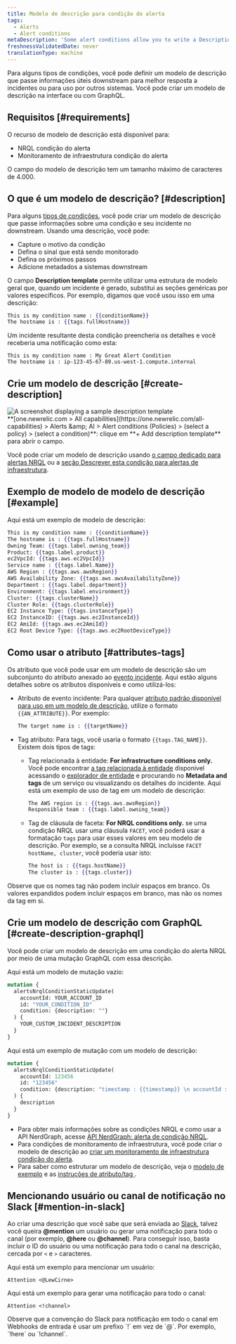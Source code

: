 ```yaml
---
title: Modelo de descrição para condição do alerta
tags:
  - Alerts
  - Alert conditions
metaDescription: 'Some alert conditions allow you to write a Description, which adds context to your incidents and notifications.'
freshnessValidatedDate: never
translationType: machine
---
```


Para alguns tipos de condições, você pode definir um modelo de descrição que passe informações úteis downstream para melhor resposta a incidentes ou para uso por outros sistemas. Você pode criar um modelo de descrição na interface ou com GraphQL.

## Requisitos [#requirements]

O recurso de modelo de descrição está disponível para:

* NRQL condição do alerta
* Monitoramento de infraestrutura condição do alerta

O campo do modelo de descrição tem um tamanho máximo de caracteres de 4.000.

## O que é um modelo de descrição? [#description]

Para alguns [tipos de condições](#requirements), você pode criar um modelo de descrição que passe informações sobre uma condição e seu incidente no downstream. Usando uma descrição, você pode:

* Capture o motivo da condição
* Defina o sinal que está sendo monitorado
* Defina os próximos passos
* Adicione metadados a sistemas downstream

O campo <DNT>**Description template**</DNT> permite utilizar uma estrutura de modelo geral que, quando um incidente é gerado, substitui as seções genéricas por valores específicos. Por exemplo, digamos que você usou isso em uma descrição:

```handlebars
This is my condition name : {{conditionName}}
The hostname is : {{tags.fullHostname}}
```

Um incidente resultante desta condição preencheria os detalhes e você receberia uma notificação como esta:

```
This is my condition name : My Great Alert Condition
The hostname is : ip-123-45-67-89.us-west-1.compute.internal
```

## Crie um modelo de descrição [#create-description]

<img title="description template" alt="A screenshot displaying a sample description template" src="/images/alerts_screenshot-full_custom-incident-description-alerts.webp" />

<figcaption>
  <DNT>**[one.newrelic.com &gt; All capabilities](https://one.newrelic.com/all-capabilities) &gt; Alerts &amp;amp; AI &gt; Alert conditions (Policies) &gt; (select a policy) &gt; (select a condition)**</DNT>: clique em <DNT>**+ Add description template**</DNT> para abrir o campo.
</figcaption>

Você pode criar um modelo de descrição usando [o campo dedicado para alertas NRQL](/docs/alerts-applied-intelligence/new-relic-alerts/alert-conditions/create-nrql-alert-conditions/) ou a [seção Descrever esta condição para alertas de infraestrutura](/docs/infrastructure/new-relic-infrastructure/infrastructure-alert-conditions/infrastructure-alerts-add-edit-or-view-host-alert-information/).

## Exemplo de modelo de modelo de descrição [#example]

Aqui está um exemplo de modelo de descrição:

```handlebars
This is my condition name : {{conditionName}}
The hostname is : {{tags.fullHostname}}
Owning Team: {{tags.label.owning_team}}
Product: {{tags.label.product}}
ec2VpcId: {{tags.aws.ec2VpcId}}
Service name : {{tags.label.Name}}
AWS Region : {{tags.aws.awsRegion}}
AWS Availability Zone: {{tags.aws.awsAvailabilityZone}}
Department : {{tags.label.department}}
Environment: {{tags.label.environment}}
Cluster: {{tags.clusterName}}
Cluster Role: {{tags.clusterRole}}
EC2 Instance Type: {{tags.instanceType}}
EC2 InstanceID: {{tags.aws.ec2InstanceId}}
EC2 AmiId: {{tags.aws.ec2AmiId}}
EC2 Root Device Type: {{tags.aws.ec2RootDeviceType}}
```

## Como usar o atributo [#attributes-tags]

Os atributo que você pode usar em um modelo de descrição são um subconjunto do atributo anexado ao [evento incidente](/docs/alerts-applied-intelligence/new-relic-alerts/advanced-alerts/understand-technical-concepts/incident-event-attributes). Aqui estão alguns detalhes sobre os atributos disponíveis e como utilizá-los:

* Atributo de evento incidente: Para qualquer [atributo padrão disponível para uso em um modelo de descrição](/docs/alerts-applied-intelligence/new-relic-alerts/advanced-alerts/understand-technical-concepts/incident-event-attributes), utilize o formato `{{AN_ATTRIBUTE}}`. Por exemplo:

  ```handlebars
  The target name is : {{targetName}}
  ```

* Tag atributo: Para tags, você usaria o formato `{{tags.TAG_NAME}}`. Existem dois tipos de tags:

  * Tag relacionada à entidade: <DNT>**For infrastructure conditions only.**</DNT> Você pode encontrar [a tag relacionada à entidade](/docs/new-relic-one/use-new-relic-one/core-concepts/tagging-use-tags-organize-group-what-you-monitor#) disponível acessando o [explorador de entidade](/docs/new-relic-one/use-new-relic-one/ui-data/new-relic-one-entity-explorer-view-performance-across-apps-services-hosts) e procurando no <DNT>**Metadata and tags**</DNT> de um serviço ou visualizando os detalhes do incidente. Aqui está um exemplo de uso de tag em um modelo de descrição:

    ```handlebars
    The AWS region is : {{tags.aws.awsRegion}}
    Responsible team : {{tags.label.owning_team}}
    ```

  * Tag de cláusula de faceta: <DNT>**For NRQL conditions only.**</DNT> se uma condição NRQL usar uma cláusula `FACET`, você poderá usar a formatação `tags` para usar esses valores em seu modelo de descrição. Por exemplo, se a consulta NRQL incluísse `FACET hostName, cluster`, você poderia usar isto:

    ```handlebars
    The host is : {{tags.hostName}}
    The cluster is : {{tags.cluster}}
    ```

Observe que os nomes tag não podem incluir espaços em branco. Os valores expandidos podem incluir espaços em branco, mas não os nomes da tag em si.

## Crie um modelo de descrição com GraphQL [#create-description-graphql]

Você pode criar um modelo de descrição em uma condição do alerta NRQL por meio de uma mutação GraphQL com essa descrição.

Aqui está um modelo de mutação vazio:

```graphql
mutation {
  alertsNrqlConditionStaticUpdate(
    accountId: YOUR_ACCOUNT_ID
    id: "YOUR_CONDITION_ID"
    condition: {description: ""}
  ) {
    YOUR_CUSTOM_INCIDENT_DESCRIPTION
  }
}
```

Aqui está um exemplo de mutação com um modelo de descrição:

```graphql
mutation {
  alertsNrqlConditionStaticUpdate(
    accountId: 123456
    id: "123456"
    condition: {description: "timestamp : {{timestamp}} \n accountId : {{accountId}} \n type : {{type}} \n event : {{event}} \n description : {{description}} \n policyId : {{policyId}} \n policyName: {{policyName}} \n conditionName : {{conditionName}} \n conditionId : {{conditionId}} \n product : {{product}} \n conditionType : {{conditionType}} \n RunbookUrl : {{runbookUrl}} \n nrqlQuery : {{nrqlQuery}} \n nrqlEventType : {{nrqlEventType}} \n targetID : {{targetId}} \n targetName : {{targetName}} \n commandLine : {{tags.commandLine}} \n entityGuid : {{tags.entityGuid}} \n entityName : {{tags.entityName}} \n fullHostname : {{tags.fullHostname}} \n instanceType : {{tags.instanceType}} \n processDisplayName : {{tags.processDisplayName}}"}
  ) {
    description
  }
}
```

* Para obter mais informações sobre as condições NRQL e como usar a API NerdGraph, acesse [API NerdGraph: alerta de condição NRQL](/docs/alerts/alerts-nerdgraph/nerdgraph-examples/nerdgraph-api-alerts-nrql-conditions).
* Para condições de monitoramento de infraestrutura, você pode criar o modelo de descrição ao [criar um monitoramento de infraestrutura condição do alerta](/docs/infrastructure/new-relic-infrastructure/infrastructure-alert-conditions/infrastructure-alerts-add-edit-or-view-host-alert-information).
* Para saber como estruturar um modelo de descrição, veja o [modelo de exemplo](#example) e as [instruções de atributo/tag ](#attributes-tags).

## Mencionando usuário ou canal de notificação no Slack [#mention-in-slack]

Ao criar uma descrição que você sabe que será enviada ao [Slack](/docs/alerts-applied-intelligence/new-relic-alerts/alert-notifications/notification-channels-control-where-send-alerts#slack), talvez você queira <DNT>**@mention**</DNT> um usuário ou gerar uma notificação para todo o canal (por exemplo, <DNT>**@here**</DNT> ou <DNT>**@channel**</DNT>). Para conseguir isso, basta incluir o ID do usuário ou uma notificação para todo o canal na descrição, cercada por `<` e `>` caracteres.

Aqui está um exemplo para mencionar um usuário:

```
Attention <@LewCirne>
```

Aqui está um exemplo para gerar uma notificação para todo o canal:

```
Attention <!channel>
```

<Callout variant="important">
  Observe que a convenção do Slack para notificação em todo o canal em Webhooks de entrada é usar um prefixo `!` em vez de `@`. Por exemplo, `!here` ou `!channel`.
</Callout>